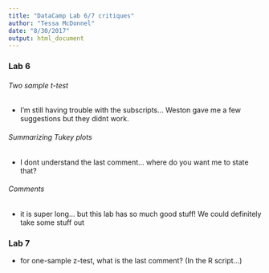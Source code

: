 ```yaml
---
title: "DataCamp Lab 6/7 critiques"
author: "Tessa McDonnel"
date: "8/30/2017"
output: html_document
---
```


### Lab 6

###### Two sample t-test

* I'm still having trouble with the subscripts... Weston gave me a few suggestions but they didnt work.

###### Summarizing Tukey plots
* I dont understand the last comment... where do you want me to state that?


###### Comments
* it is super long... but this lab has so much good stuff! We could definitely take some stuff out


### Lab 7

* for one-sample z-test, what is the last comment? (In the R script...)















